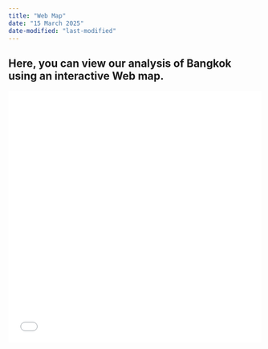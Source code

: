 ```yaml
---
title: "Web Map"
date: "15 March 2025"
date-modified: "last-modified"
---
```



## Here, you can view our analysis of Bangkok using an interactive Web map.


<iframe src="maps/WebMap/index.html" 
        style="width:100%; height:500px; border:none;">
</iframe>
